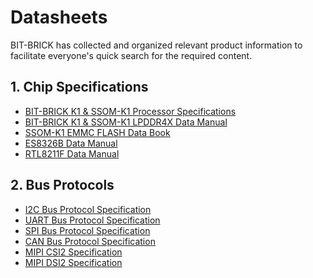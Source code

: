 # Datasheets
BIT-BRICK has collected and organized relevant product information to facilitate everyone's quick search for the required content.
## 1. Chip Specifications
- [BIT-BRICK K1 & SSOM-K1 Processor Specifications](https://github.com/bit-brick/datasheets/blob/main/datasheet/specifications.pdf)
- [BIT-BRICK K1 & SSOM-K1 LPDDR4X Data Manual](#)
- [SSOM-K1 EMMC FLASH Data Book](https://github.com/bit-brick/datasheets/blob/main/datasheet/SSOM-K1%20EMMC%20FLASH.PDF)
- [ES8326B Data Manual](https://github.com/bit-brick/datasheets/blob/main/datasheet/ES8326%20PB.pdf)
- [RTL8211F Data Manual](https://github.com/bit-brick/datasheets/blob/main/datasheet/RTL8211F%20Data%20Manual.PDF)
## 2. Bus Protocols
- [I2C Bus Protocol Specification](#)
- [UART Bus Protocol Specification](#)
- [SPI Bus Protocol Specification](#)
- [CAN Bus Protocol Specification](#)
- [MIPI CSI2 Specification](#)
- [MIPI DSI2 Specification](#)

